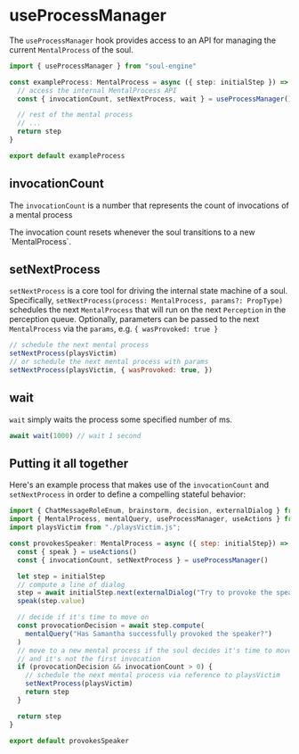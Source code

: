 # useProcessManager

The `useProcessManager` hook provides access to an API for managing the current `MentalProcess` of the soul.

```typescript filename="exampleProcess.ts" {1,5}
import { useProcessManager } from "soul-engine"

const exampleProcess: MentalProcess = async ({ step: initialStep }) => {
  // access the internal MentalProcess API
  const { invocationCount, setNextProcess, wait } = useProcessManager()

  // rest of the mental process
  // ...
  return step
}

export default exampleProcess
```

## invocationCount

The `invocationCount` is a number that represents the count of invocations of a mental process

 
<Callout type="info" emoji="ℹ️">
The invocation count resets whenever the soul transitions to a new `MentalProcess`.
</Callout>

## setNextProcess

`setNextProcess` is a core tool for driving the internal state machine of a soul. Specifically, `setNextProcess(process: MentalProcess, params?: PropType)` schedules the next `MentalProcess` that will run on the next `Perception` in the perception queue. Optionally, parameters can be passed to the next `MentalProcess` via the `params`, e.g. `{ wasProvoked: true }`

```javascript
// schedule the next mental process
setNextProcess(playsVictim)
// or schedule the next mental process with params
setNextProcess(playsVictim, { wasProvoked: true, })
```

## wait

`wait` simply waits the process some specified number of ms.

```javascript
await wait(1000) // wait 1 second
```

## Putting it all together

Here's an example process that makes use of the `invocationCount` and `setNextProcess` in order to define a compelling stateful behavior:

```javascript filename="provokesSpeaker.js"
import { ChatMessageRoleEnum, brainstorm, decision, externalDialog } from "socialagi";
import { MentalProcess, mentalQuery, useProcessManager, useActions } from "soul-engine";
import playsVictim from "./playsVictim.js";

const provokesSpeaker: MentalProcess = async ({ step: initialStep}) => {
  const { speak } = useActions()
  const { invocationCount, setNextProcess } = useProcessManager()

  let step = initialStep
  // compute a line of dialog
  step = await initialStep.next(externalDialog("Try to provoke the speaker"));
  speak(step.value)

  // decide if it's time to move on
  const provocationDecision = await step.compute(
    mentalQuery("Has Samantha successfully provoked the speaker?")
  )
  // move to a new mental process if the soul decides it's time to move on
  // and it's not the first invocation
  if (provocationDecision && invocationCount > 0) {
    // schedule the next mental process via reference to playsVictim
    setNextProcess(playsVictim)
    return step
  }

  return step
}

export default provokesSpeaker
```
